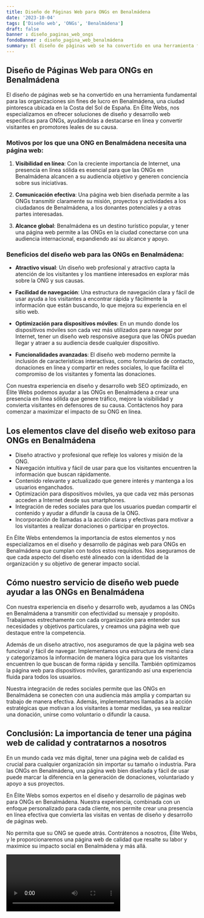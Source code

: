 ```yaml
---
title: Diseño de Páginas Web para ONGs en Benalmádena
date: '2023-10-04'
tags: ['Diseño web', 'ONGs', 'Benalmádena']
draft: false
banner : diseño_paginas_web_ongs
fondoBanner : diseño_pagina_web_benalmádena
summary: El diseño de páginas web se ha convertido en una herramienta fundamental para las organizaciones sin fines de lucro en Benalmádena, una ciudad pintoresca ubicada en la Costa del Sol de España. En Élite Webs, nos especializamos en ofrecer soluciones de diseño y desarrollo web específicas para ONGs, ayudándolas a destacarse en línea y convertir visitantes en promotores leales de su causa.
---
```


## Diseño de Páginas Web para ONGs en Benalmádena

El diseño de páginas web se ha convertido en una herramienta fundamental para las organizaciones sin fines de lucro en Benalmádena, una ciudad pintoresca ubicada en la Costa del Sol de España. En Élite Webs, nos especializamos en ofrecer soluciones de diseño y desarrollo web específicas para ONGs, ayudándolas a destacarse en línea y convertir visitantes en promotores leales de su causa.

### Motivos por los que una ONG en Benalmádena necesita una página web:

1. **Visibilidad en línea**: Con la creciente importancia de Internet, una presencia en línea sólida es esencial para que las ONGs en Benalmádena alcancen a su audiencia objetivo y generen conciencia sobre sus iniciativas.

2. **Comunicación efectiva**: Una página web bien diseñada permite a las ONGs transmitir claramente su misión, proyectos y actividades a los ciudadanos de Benalmádena, a los donantes potenciales y a otras partes interesadas.

3. **Alcance global**: Benalmádena es un destino turístico popular, y tener una página web permite a las ONGs en la ciudad conectarse con una audiencia internacional, expandiendo así su alcance y apoyo.

### Beneficios del diseño web para las ONGs en Benalmádena:

- **Atractivo visual**: Un diseño web profesional y atractivo capta la atención de los visitantes y los mantiene interesados en explorar más sobre la ONG y sus causas.

- **Facilidad de navegación**: Una estructura de navegación clara y fácil de usar ayuda a los visitantes a encontrar rápida y fácilmente la información que están buscando, lo que mejora su experiencia en el sitio web.

- **Optimización para dispositivos móviles**: En un mundo donde los dispositivos móviles son cada vez más utilizados para navegar por Internet, tener un diseño web responsive asegura que las ONGs puedan llegar y atraer a su audiencia desde cualquier dispositivo.

- **Funcionalidades avanzadas**: El diseño web moderno permite la inclusión de características interactivas, como formularios de contacto, donaciones en línea y compartir en redes sociales, lo que facilita el compromiso de los visitantes y fomenta las donaciones.

Con nuestra experiencia en diseño y desarrollo web SEO optimizado, en Élite Webs podemos ayudar a las ONGs en Benalmádena a crear una presencia en línea sólida que genere tráfico, mejore la visibilidad y convierta visitantes en defensores de su causa. Contáctenos hoy para comenzar a maximizar el impacto de su ONG en línea.

<GifSeo />

<Cta />

## Los elementos clave del diseño web exitoso para ONGs en Benalmádena

- Diseño atractivo y profesional que refleje los valores y misión de la ONG.
- Navegación intuitiva y fácil de usar para que los visitantes encuentren la información que buscan rápidamente.
- Contenido relevante y actualizado que genere interés y mantenga a los usuarios enganchados.
- Optimización para dispositivos móviles, ya que cada vez más personas acceden a Internet desde sus smartphones.
- Integración de redes sociales para que los usuarios puedan compartir el contenido y ayudar a difundir la causa de la ONG.
- Incorporación de llamadas a la acción claras y efectivas para motivar a los visitantes a realizar donaciones o participar en proyectos.

En Élite Webs entendemos la importancia de estos elementos y nos especializamos en el diseño y desarrollo de páginas web para ONGs en Benalmádena que cumplan con todos estos requisitos. Nos aseguramos de que cada aspecto del diseño esté alineado con la identidad de la organización y su objetivo de generar impacto social.

## Cómo nuestro servicio de diseño web puede ayudar a las ONGs en Benalmádena

Con nuestra experiencia en diseño y desarrollo web, ayudamos a las ONGs en Benalmádena a transmitir con efectividad su mensaje y propósito. Trabajamos estrechamente con cada organización para entender sus necesidades y objetivos particulares, y creamos una página web que destaque entre la competencia.

Además de un diseño atractivo, nos aseguramos de que la página web sea funcional y fácil de navegar. Implementamos una estructura de menú clara y categorizamos la información de manera lógica para que los visitantes encuentren lo que buscan de forma rápida y sencilla. También optimizamos la página web para dispositivos móviles, garantizando así una experiencia fluida para todos los usuarios.

Nuestra integración de redes sociales permite que las ONGs en Benalmádena se conecten con una audiencia más amplia y compartan su trabajo de manera efectiva. Además, implementamos llamadas a la acción estratégicas que motivan a los visitantes a tomar medidas, ya sea realizar una donación, unirse como voluntario o difundir la causa.

## Conclusión: La importancia de tener una página web de calidad y contratarnos a nosotros

En un mundo cada vez más digital, tener una página web de calidad es crucial para cualquier organización sin importar su tamaño o industria. Para las ONGs en Benalmádena, una página web bien diseñada y fácil de usar puede marcar la diferencia en la generación de donaciones, voluntariado y apoyo a sus proyectos.

En Élite Webs somos expertos en el diseño y desarrollo de páginas web para ONGs en Benalmádena. Nuestra experiencia, combinada con un enfoque personalizado para cada cliente, nos permite crear una presencia en línea efectiva que convierta las visitas en ventas de diseño y desarrollo de páginas web.

No permita que su ONG se quede atrás. Contrátenos a nosotros, Élite Webs, y le proporcionaremos una página web de calidad que resalte su labor y maximice su impacto social en Benalmádena y más allá.

<Video />

<CtaBot job='ONGs' city='Benalmádena'/>

<Gmaps query='Benalmádena+españa+maps' />